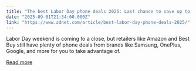 ```yaml
---
title: "The best Labor Day phone deals 2025: Last chance to save up to $300 on a new phone"
date: "2025-09-01T21:34:00.000Z"
link: "https://www.zdnet.com/article/best-labor-day-phone-deals-2025/"
---
```


Labor Day weekend is coming to a close, but retailers like Amazon and Best Buy still have plenty of phone deals from brands like Samsung, OnePlus, Google, and more for you to take advantage of.

[Read more](https://www.zdnet.com/article/best-labor-day-phone-deals-2025/)
